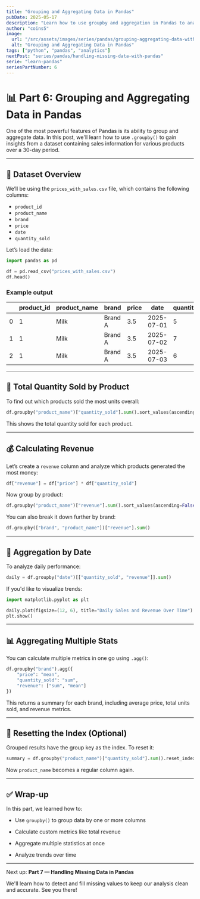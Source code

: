 ```yaml
---
title: "Grouping and Aggregating Data in Pandas"
pubDate: 2025-05-17
description: "Learn how to use groupby and aggregation in Pandas to analyze product sales data efficiently."
author: "coins5"
image:
  url: "/src/assets/images/series/pandas/grouping-aggregating-data-with-pandas.png"
  alt: "Grouping and Aggregating Data in Pandas"
tags: ["python", "pandas", "analytics"]
nextPost: "series/pandas/handling-missing-data-with-pandas"
serie: "learn-pandas"
seriesPartNumber: 6
---
```


# 📊 Part 6: Grouping and Aggregating Data in Pandas

One of the most powerful features of Pandas is its ability to group and aggregate data. In this post, we'll learn how to use `.groupby()` to gain insights from a dataset containing sales information for various products over a 30-day period.

---

## 📁 Dataset Overview

We’ll be using the `prices_with_sales.csv` file, which contains the following columns:

- `product_id`
- `product_name`
- `brand`
- `price`
- `date`
- `quantity_sold`

Let’s load the data:

```python
import pandas as pd

df = pd.read_csv("prices_with_sales.csv")
df.head()
```

### Example output

|     | product_id | product_name | brand   | price | date       | quantity_sold |
| --- | ---------- | ------------ | ------- | ----- | ---------- | ------------- |
| 0   | 1          | Milk         | Brand A | 3.5   | 2025-07-01 | 5             |
| 1   | 1          | Milk         | Brand A | 3.5   | 2025-07-02 | 7             |
| 2   | 1          | Milk         | Brand A | 3.5   | 2025-07-03 | 6             |

---

## 🧮 Total Quantity Sold by Product

To find out which products sold the most units overall:

```python
df.groupby("product_name")["quantity_sold"].sum().sort_values(ascending=False)
```

This shows the total quantity sold for each product.

---

## 💰 Calculating Revenue

Let’s create a `revenue` column and analyze which products generated the most money:

```python
df["revenue"] = df["price"] * df["quantity_sold"]
```

Now group by product:

```python
df.groupby("product_name")["revenue"].sum().sort_values(ascending=False)
```

You can also break it down further by brand:

```python
df.groupby(["brand", "product_name"])["revenue"].sum()
```

---

## 📅 Aggregation by Date

To analyze daily performance:

```python
daily = df.groupby("date")[["quantity_sold", "revenue"]].sum()
```

If you'd like to visualize trends:

```python
import matplotlib.pyplot as plt

daily.plot(figsize=(12, 6), title="Daily Sales and Revenue Over Time")
plt.show()

```

---

## 📊 Aggregating Multiple Stats

You can calculate multiple metrics in one go using `.agg()`:

```python
df.groupby("brand").agg({
    "price": "mean",
    "quantity_sold": "sum",
    "revenue": ["sum", "mean"]
})
```

This returns a summary for each brand, including average price, total units sold, and revenue metrics.

---

## 🔁 Resetting the Index (Optional)

Grouped results have the group key as the index. To reset it:

```python
summary = df.groupby("product_name")["quantity_sold"].sum().reset_index()
```

Now `product_name` becomes a regular column again.

---

## ✅ Wrap-up

In this part, we learned how to:

- Use `groupby()` to group data by one or more columns

- Calculate custom metrics like total revenue

- Aggregate multiple statistics at once

- Analyze trends over time

---

Next up: **Part 7 — Handling Missing Data in Pandas**

We'll learn how to detect and fill missing values to keep our analysis clean and accurate. See you there!
